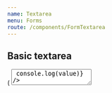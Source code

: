 ```yaml
---
name: Textarea
menu: Forms
route: /components/FormTextarea
---
```



<PageTitle title="Textarea" src="components/Form/Textarea" />

## Basic textarea

<Playground>
  <ThemeWrapper>
    <Looper
      list={variants}
      render={variant => (
        <Rhythm py={3}>
          <FormComponentDemo property="value" initialValue="Hello world" unwrapped>
            <Textarea variant={variant} onChange={(event, value) => console.log(value)} />
          </FormComponentDemo>
        </Rhythm>
      )}
    />
  </ThemeWrapper>
</Playground>

## Textarea with rows and cols

<Playground>
  <ThemeWrapper>
    <Looper
      list={variants}
      render={variant => (
        <Rhythm py={3}>
          <FormComponentDemo property="value" initialValue="Hello world" unwrapped>
            <Textarea variant={variant} rows={2} cols={12} onChange={(event, value) => console.log(value)} />
          </FormComponentDemo>
        </Rhythm>
      )}
    />
  </ThemeWrapper>
</Playground>

## Textarea with max length

<Playground>
  <ThemeWrapper>
    <Looper
      list={variants}
      render={variant => (
        <Rhythm py={3}>
          <FormComponentDemo property="value" initialValue="Hello world" unwrapped>
            <Textarea variant={variant} maxLength={12} onChange={(event, value) => console.log(value)} />
          </FormComponentDemo>
        </Rhythm>
      )}
    />
  </ThemeWrapper>
</Playground>

## Labeled textarea

<Playground>
  <ThemeWrapper>
    <Looper
      list={variants}
      render={variant => (
        <Rhythm py={3}>
          <FormComponentDemo property="value" initialValue="Hello world" unwrapped>
            <Textarea variant={variant} label="Super fantastic label" onChange={(event, value) => console.log(value)} />
          </FormComponentDemo>
        </Rhythm>
      )}
    />
  </ThemeWrapper>
</Playground>

## Transitional labeled textarea

<Playground>
  <ThemeWrapper>
    <Looper
      list={variants}
      render={variant => (
        <Rhythm py={3}>
          <FormComponentDemo property="value" unwrapped>
            <Textarea
              label="Super fantastic label"
              onChange={(event, value) => console.log(value)}
              transitional
              variant={variant}
            />
          </FormComponentDemo>
        </Rhythm>
      )}
    />
  </ThemeWrapper>
</Playground>

## Labeled textarea with placeholder

<Playground>
  <ThemeWrapper>
    <Looper
      list={variants}
      render={variant => (
        <Rhythm py={3}>
          <FormComponentDemo property="value" unwrapped>
            <Textarea
              label="Super fantastic label"
              onChange={(event, value) => console.log(value)}
              placeholder="Hello world"
              variant={variant}
            />
          </FormComponentDemo>
        </Rhythm>
      )}
    />
  </ThemeWrapper>
</Playground>

## Disabled textarea

<Playground>
  <ThemeWrapper>
    <Looper
      list={variants}
      render={variant => (
        <Rhythm py={3}>
          <FormComponentDemo property="value" initialValue="Hello world" unwrapped>
            <Textarea
              disabled
              label="Super fantastic label"
              onChange={(event, value) => console.log(value)}
              variant={variant}
            />
          </FormComponentDemo>
        </Rhythm>
      )}
    />
  </ThemeWrapper>
</Playground>

## Read only textarea

<Playground>
  <ThemeWrapper>
    <Looper
      list={variants}
      render={variant => (
        <Rhythm py={3}>
          <FormComponentDemo property="value" initialValue="Hello world" unwrapped>
            <Textarea
              label="Super fantastic label"
              onChange={(event, value) => console.log(value)}
              readOnly
              variant={variant}
            />
          </FormComponentDemo>
        </Rhythm>
      )}
    />
  </ThemeWrapper>
</Playground>

## Danger textarea

<Playground>
  <ThemeWrapper>
    <Looper
      list={variants}
      render={variant => (
        <Rhythm py={3}>
          <FormComponentDemo property="value" initialValue="Hello world" unwrapped>
            <Textarea
              label="Super fantastic label"
              onChange={(event, value) => console.log(value)}
              transitional
              validity="danger"
              variant={variant}
            />
          </FormComponentDemo>
        </Rhythm>
      )}
    />
  </ThemeWrapper>
</Playground>

## Warning textarea

<Playground>
  <ThemeWrapper>
    <Looper
      list={variants}
      render={variant => (
        <Rhythm py={3}>
          <FormComponentDemo property="value" initialValue="Hello world" unwrapped>
            <Textarea
              label="Super fantastic label"
              onChange={(event, value) => console.log(value)}
              transitional
              validity="warning"
              variant={variant}
            />
          </FormComponentDemo>
        </Rhythm>
      )}
    />
  </ThemeWrapper>
</Playground>

## Success textarea

<Playground>
  <ThemeWrapper>
    <Looper
      list={variants}
      render={variant => (
        <Rhythm py={3}>
          <FormComponentDemo property="value" initialValue="Hello world" unwrapped>
            <Textarea
              label="Super fantastic label"
              onChange={(event, value) => console.log(value)}
              transitional
              validity="success"
              variant={variant}
            />
          </FormComponentDemo>
        </Rhythm>
      )}
    />
  </ThemeWrapper>
</Playground>

## Contrast textarea

<Playground>
  <ThemeWrapper contrast>
    <Looper
      list={variants}
      render={variant => (
        <Rhythm py={3}>
          <FormComponentDemo property="value" initialValue="Hello world" contrast unwrapped>
            <Textarea
              contrast
              label="Super fantastic label"
              onChange={(event, value) => console.log(value)}
              transitional
              variant={variant}
            />
          </FormComponentDemo>
        </Rhythm>
      )}
    />
  </ThemeWrapper>
</Playground>

## Notifications

<Playground>
  <ThemeWrapper>
    <Looper
      list={variants}
      render={variant => (
        <Looper
          list={['success', 'danger', 'warning', 'primary', 'neutral']}
          render={level => (
            <Rhythm py={3}>
              <FormComponentDemo property="value" initialValue="Hello world" unwrapped>
                <NotifiedTextarea
                  level={level}
                  notification={`This is an example ${level} notification.`}
                  onChange={(event, value) => console.log(value)}
                  variant={variant}
                />
              </FormComponentDemo>
            </Rhythm>
          )}
        />
      )}
    />
  </ThemeWrapper>
</Playground>

## \[props\]

<Props of={Textarea} />
